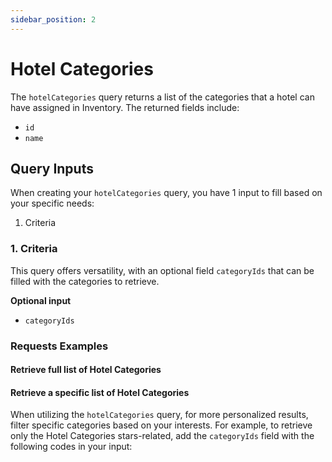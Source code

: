```yaml
---
sidebar_position: 2
---
```




# Hotel Categories

The `hotelCategories` query returns a list of the categories that a hotel can have assigned in Inventory. The returned fields include:

* `id`
* `name`


## Query Inputs

When creating your `hotelCategories` query, you have 1 input to fill based on your specific needs:

1. Criteria

### 1. Criteria   

This query offers versatility, with an optional field `categoryIds` that can be filled with the categories to retrieve.

**Optional input**
* `categoryIds`

### Requests Examples

#### Retrieve full list of Hotel Categories

<GraphqlSample query={hotelCategoriesQuery} variables={hotelCategoriesVariables} />


#### Retrieve a specific list of Hotel Categories

When utilizing the `hotelCategories` query, for more personalized results, filter specific categories based on your interests. For example, to retrieve only the Hotel Categories stars-related, add the `categoryIds` field with the following codes in your input:

<GraphqlSample query={hotelCategoriesQuery} variables={hotelCategoriesByCategoryIdsVariables} />